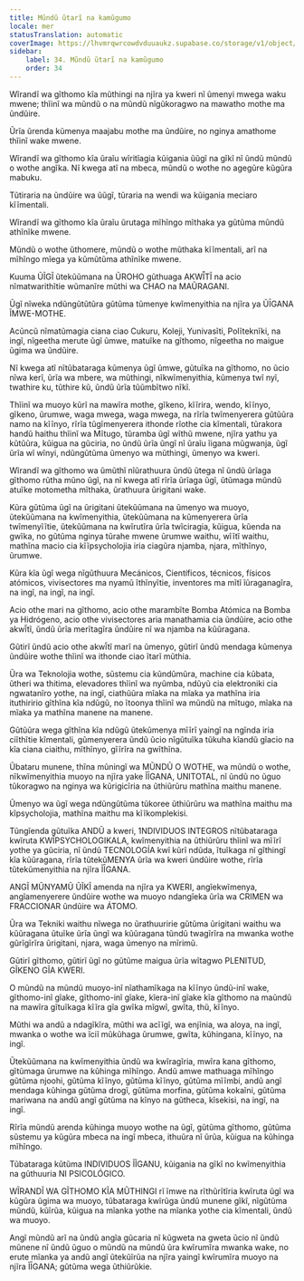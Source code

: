 ```yaml
---
title: Mũndũ ũtarĩ na kamũgumo
locale: mer
statusTranslation: automatic
coverImage: https://lhvmrqwrcowdvduuaukz.supabase.co/storage/v1/object/public/strapi-uploads/small_cover-educacion-fundamental.webp-2d51a7828a2b1309555be27f7e2a61a0.webp
sidebar:
    label: 34. Mũndũ ũtarĩ na kamũgumo
    order: 34
---
```

Wĩrandĩ wa gĩthomo kĩa mũthingi na njĩra ya kweri nĩ ũmenyi mwega waku mwene; thĩinĩ wa mũndũ o na mũndũ nĩgũkoragwo na mawatho mothe ma ũndũire.

Ũrĩa ũrenda kũmenya maajabu mothe ma ũndũire, no nginya amathome thĩinĩ wake mwene.

Wĩrandĩ wa gĩthomo kĩa ũraĩu wĩritĩagia kũigania ũũgĩ na gĩkĩ nĩ ũndũ mũndũ o wothe angĩka. Nĩ kwega atĩ na mbeca, mũndũ o wothe no agegũre kũgũra mabuku.

Tũtiraria na ũndũire wa ũũgĩ, tũraria na wendi wa kũigania meciaro kĩĩmentali.

Wĩrandĩ wa gĩthomo kĩa ũraĩu ũrutaga mĩhĩngo mĩthaka ya gũtũma mũndũ athĩnĩke mwene.

Mũndũ o wothe ũthomere, mũndũ o wothe mũthaka kĩĩmentali, arĩ na mĩhĩngo mĩega ya kũmũtũma athĩnĩke mwene.

Kuuma ŨĨGĨ ũtekũũmana na ŨROHO gũthuaga AKWĨ̃TĨ na acio nĩmatwarithĩtie wũmanĩre mũthi wa CHAO na MAŨRAGANI.

Ũgĩ nĩweka ndũngũtũtũra gũtũma tũmenye kwĩmenyithia na njĩra ya ŨĪGANA ĨMWE-MOTHE.

Acũncũ nĩmatũmagia ciana ciao Cukuru, Koleji, Yunivasĩti, Polĩteknĩki, na ingĩ, nĩgeetha merute ũgĩ ũmwe, matuĩke na gĩthomo, nĩgeetha no maigue ũgima wa ũndũire.

Nĩ kwega atĩ nĩtũbataraga kũmenya ũgĩ ũmwe, gũtuĩka na gĩthomo, no ũcio nĩwa kerĩ, ũrĩa wa mbere, wa mũthingi, nĩkwĩmenyithia, kũmenya twĩ nyĩ, twathire ku, tũthire kũ, ũndũ ũrĩa tũũmbĩtwo nĩkĩ.

Thĩinĩ wa muoyo kũrĩ na mawĩra mothe, gĩkeno, kĩĩrira, wendo, kĩĩnyo, gĩkeno, ũrumwe, waga mwega, waga mwega, na rĩrĩa twĩmenyerera gũtũũra namo na kĩĩnyo, rĩrĩa tũgĩmenyerera ithonde rĩothe cia kĩmentali, tũrakora handũ haithu thĩinĩ wa Mĩtugo, tũramba ũgĩ wĩthũ mwene, njĩra yathu ya kũtũũra, kũigua na gũciria, no ũndũ ũrĩa ũngĩ nĩ ũraĩu ĩigana mũgwanja, ũgĩ ũrĩa wĩ wĩnyi, ndũngũtũma ũmenyo wa mũthingi, ũmenyo wa kweri.

Wĩrandĩ wa gĩthomo wa ũmũthĩ nĩũrathuura ũndũ ũtega nĩ ũndũ ũrĩaga gĩthomo rũtha mũno ũgĩ, na nĩ kwega atĩ rĩrĩa ũrĩaga ũgĩ, ũtũmaga mũndũ atuĩke motometha mĩthaka, ũrathuura ũrigitani wake.

Kũra gũtũma ũgĩ na ũrigitani ũtekũũmana na ũmenyo wa muoyo, ũtekũũmana na kwĩmenyithia, ũtekũũmana na kũmenyerera ũrĩa twĩmenyĩĩtie, ũtekũũmana na kwĩrutĩra ũrĩa twĩciragia, kũigua, kũenda na gwĩka, no gũtũma nginya tũrahe mwene ũrumwe waithu, wĩĩtĩ waithu, mathĩna macio cia kĩĩpsycholojia iria ciagũra njamba, njara, mĩthĩnyo, ũrumwe.

Kũra kĩa ũgĩ wega nĩgũthuura Mecánicos, Científicos, técnicos, físicos atómicos, vivisectores ma nyamũ ĩthĩnyĩtie, inventores ma mĩtĩ ĩũraganagĩra, na ingĩ, na ingĩ, na ingĩ.

Acio othe mari na gĩthomo, acio othe marambĩte Bomba Atómica na Bomba ya Hidrógeno, acio othe vivisectores aria manathamia cia ũndũire, acio othe akwĩ̃tĩ, ũndũ ũrĩa merĩtagĩra ũndũire nĩ wa njamba na kũũragana.

Gũtirĩ ũndũ acio othe akwĩ̃tĩ marĩ na ũmenyo, gũtirĩ ũndũ mendaga kũmenya ũndũire wothe thĩinĩ wa ithonde ciao ĩtarĩ mũthia.

Ũra wa Teknolojia wothe, sũstemu cia kũndũmũra, machine cia kũbata, ũtheri wa thitima, elevadores thĩinĩ wa nyũmba, ndũyũ cia elektroniki cia ngwatanĩro yothe, na ingĩ, ciathũũra mĩaka na mĩaka ya mathĩna iria ituthiririo gĩthĩna kĩa ndũgũ, no ĩtoonya thĩinĩ wa mũndũ na mĩtugo, mĩaka na mĩaka ya mathĩna manene na manene.

Gũtũũra wega gĩthĩna kĩa ndũgũ ũtekũmenya mĩĩrĩ yaingĩ na ngĩnda iria ciĩthĩtie kĩmentali, gũmenyerera ũndũ ũcio nĩgũtuĩka tũkuha kĩandũ gĩacio na kĩa ciana ciaithu, mĩthĩnyo, gĩĩrĩra na gwĩthĩna.

Ũbataru munene, thĩna mũningĩ wa MŨNDŨ O WOTHE, wa mũndũ o wothe, nĩkwĩmenyithia muoyo na njĩra yake ĨĪGANA, UNITOTAL, nĩ ũndũ no ũguo tũkoragwo na nginya wa kũrigicĩria na ũthiũrũru mathĩna maithu manene.

Ũmenyo wa ũgĩ wega ndũngũtũma tũkoree ũthiũrũru wa mathĩna maithu ma kĩpsycholojia, mathĩna maithu ma kĩĩkomplekisi.

Tũngĩenda gũtuĩka ANDŨ a kweri, 1NDIVIDUOS INTEGROS nĩtũbataraga kwĩruta KWĨPSYCHOLOGIKALA, kwĩmenyithia na ũthiũrũru thĩinĩ wa mĩĩrĩ yothe ya gũciria, nĩ ũndũ TECNOLOGÍA kwĩ kũrĩ ndũda, ĩtuĩkaga nĩ gĩthingĩ kĩa kũũragana, rĩrĩa tũtekũMENYA ũrĩa wa kweri ũndũire wothe, rĩrĩa tũtekũmenyithia na njĩra ĨĪGANA.

ANGĨ MŨNYAMŨ ŨĨKĨ amenda na njĩra ya KWERI, angĩekwĩmenya, angĩamenyerere ũndũire wothe wa muoyo ndangĩeka ũrĩa wa CRIMEN wa FRACCIONAR ũndũire wa ÁTOMO.

Ũra wa Tekniki waithu nĩwega no ũrathuuririe gũtũma ũrigitani waithu wa kũũragana ũtuĩke ũrĩa ũngĩ wa kũũragana tũndũ twagĩrĩra na mwanka wothe gũrĩgĩrĩra ũrigitani, njara, waga ũmenyo na mĩrimũ.

Gũtirĩ gĩthomo, gũtirĩ ũgĩ no gũtũme maigua ũrĩa wĩtagwo PLENITUD, GĨKENO GĨA KWERI.

O mũndũ na mũndũ muoyo-inĩ nĩathamĩkaga na kĩĩnyo ũndũ-inĩ wake, gĩthomo-inĩ gĩake, gĩthomo-inĩ gĩake, kĩera-inĩ gĩake kĩa gĩthomo na maũndũ na mawĩra gĩtuĩkaga kĩĩra gĩa gwĩka mĩgwĩ, gwĩta, thũ, kĩĩnyo.

Mũthi wa andũ a ndagĩkĩra, mũthi wa acĩĩgĩ, wa enjĩnia, wa aloya, na ingĩ, mwanka o wothe wa ĩciĩ mũkũhaga ũrumwe, gwĩta, kũhingana, kĩĩnyo, na ingĩ.

Ũtekũũmana na kwĩmenyithia ũndũ wa kwĩragĩria, mwĩra kana gĩthomo, gĩtũmaga ũrumwe na kũhinga mĩhĩngo. Andũ amwe mathuaga mĩhĩngo gũtũma njoohi, gũtũma kĩĩnyo, gũtũma kĩĩnyo, gũtũma mĩĩmbi, andũ angĩ mendaga kũhinga gũtũma drogĩ, gũtũma morfina, gũtũma kokaĩni, gũtũma mariwana na andũ angĩ gũtũma na kĩnyo na gũtheca, kĩsekisi, na ingĩ, na ingĩ.

Rĩrĩa mũndũ arenda kũhinga muoyo wothe na ũgĩ, gũtũma gĩthomo, gũtũma sũstemu ya kũgũra mbeca na ingĩ mbeca, ithuũra nĩ ũrũa, kũigua na kũhinga mĩhĩngo.

Tũbataraga kũtũma INDIVIDUOS ĨĨGANU, kũigania na gĩkĩ no kwĩmenyithia na gũthuuria NI PSICOLÓGICO.

WĨRANDĨ WA GĨTHOMO KĨA MŨTHINGI rĩ ĩmwe na rĩthũrĩtĩria kwĩruta ũgĩ wa kũgũra ũgima wa muoyo, tũbataraga kwĩrũga ũndũ munene gĩkĩ, nĩgũtũma mũndũ, kũĩrũa, kũigua na mĩanka yothe na mĩanka yothe cia kĩmentali, ũndũ wa muoyo.

Angĩ mũndũ arĩ na ũndũ angĩa gũcaria nĩ kũgweta na gweta ũcio nĩ ũndũ mũnene nĩ ũndũ ũguo o mũndũ na mũndũ ũra kwĩrumĩra mwanka wake, no erute mĩanka ya andũ angĩ ũtekũĩrũa na njĩra yaingĩ kwĩrumĩra muoyo na njĩra ĨĪGANA; gũtũma wega ũthiũrũkie.

